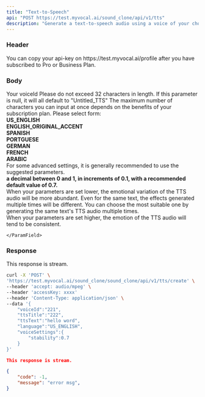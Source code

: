 ```yaml
---
title: "Text-to-Speech"
api: "POST https://test.myvocal.ai/sound_clone/api/v1/tts"
description: "Generate a text-to-speech audio using a voice of your choice and returns audio."
---
```

### Header
<ParamField header="accessKey"   type="string" required>
 You can copy your api-key on https://test.myvocal.ai/profile after you have subscribed to Pro or Business Plan.
</ParamField>

### Body
<ParamField body="voiceId" type="string">
  Your voiceId
</ParamField>
<ParamField body="ttsTitle" type="string">
  Please do not exceed 32 characters in length. If this parameter is null, it will all default to "Untitled_TTS" 
</ParamField>
<ParamField body="ttsText" type="string">
  The maximum number of characters you can input at once depends on the benefits of your subscription plan.
</ParamField>
<ParamField body="language" type="string">
  Please select form: 
   <div><b>US_ENGLISH</b></div>
  <div><b>ENGLISH_ORIGINAL_ACCENT</b></div>
  <div><b>SPANISH</b></div>
  <div><b>PORTGUESE</b></div>
  <div><b>GERMAN</b></div>
  <div><b>FRENCH</b></div>
  <div><b>ARABIC</b></div>
</ParamField>
<ParamField body="voiceSettings" type="object">
For some advanced settings, it is generally recommended to use the suggested parameters.
<Expandable title="Toggle object">
    <ParamField body="stability"  type="number" >
     <div><b>a decimal between 0 and 1, in increments of 0.1, with a recommended default value of 0.7.</b></div>
     <div>When your parameters are set lower, the emotional variation of the TTS audio will be more abundant. Even for the same text, the effects generated multiple times will be different. You can choose the most suitable one by generating the same text's TTS audio multiple times.</div>
     <div>When your parameters are set higher, the emotion of the TTS audio will tend to be consistent.</div>
      
    </ParamField>
</Expandable>

</ParamField>

### Response
This response is stream.


<RequestExample>

```bash Example Request
curl -X 'POST' \
'https://test.myvocal.ai/sound_clone/sound_clone/api/v1/tts/create' \
--header 'accept: audio/mpeg' \
--header 'accessKey: xxxx'
--header 'Content-Type: application/json' \
--data '{
    "voiceId":"221",
    "ttsTitle":"222",
    "ttsText":"hello word",
    "language":"US_ENGLISH",
    "voiceSettings":{
        "stability":0.7
    }
}'
```
</RequestExample>

<ResponseExample>

```json  200（success）
This response is stream.
```
```json  500（fail）
{
  	"code": -1,
	"message": "error msg",
}
```

</ResponseExample>

